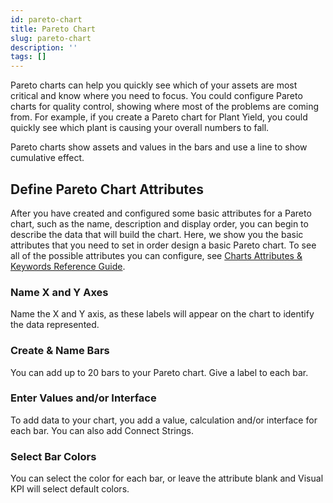 ```yaml
---
id: pareto-chart
title: Pareto Chart
slug: pareto-chart
description: ''
tags: []
---
```



Pareto charts can help you quickly see which of your assets are most critical and know where you need to focus. You could configure Pareto charts for quality control, showing where most of the problems are coming from. For example, if you create a Pareto chart for Plant Yield, you could quickly see which plant is causing your overall numbers to fall.

Pareto charts show assets and values in the bars and use a line to show cumulative effect.

<StylizedImage
  imgURL="img/designer/charts-gantt-enduser.png"
  alt="Charts Chart End User"
/>

## Define Pareto Chart Attributes

After you have created and configured some basic attributes for a  Pareto chart, such as the name, description and display order, you can begin to describe the data that will build the chart. Here, we show you the basic attributes that you need to set in order design a basic Pareto chart. To see all of the possible attributes you can configure, see [Charts Attributes & Keywords Reference Guide](/docs/visual-kpi-design/reference-tables/charts-reference).

### Name X and Y Axes

Name the X and Y axis, as these labels will appear on the chart to identify the data represented.

### Create & Name Bars

You can add up to 20 bars to your Pareto chart. Give a label to each bar.

### Enter Values and/or Interface

To add data to your chart, you add a value, calculation and/or interface for each bar. You can also add Connect Strings.

### Select Bar Colors

You can select the color for each bar, or leave the attribute blank and Visual KPI will select default colors.

<StylizedImage
  imgURL="img/designer/charts-pareto-worksheet.png"
  alt="Charts Pareto End User"
/>